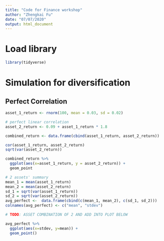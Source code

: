 ```yaml
---
title: "Code for Finance workshop"
author: "Zhengkai Fu"
date: "07/07/2020"
output: html_document
---
```

# Load library
```r
library(tidyverse)
```

# Simulation for diversification
## Perfect Correlation
```r
asset_1_return <- rnorm(100, mean = 0.03, sd = 0.02)

# perfect linear correlation
asset_2_return <- 0.09 + asset_1_return * 1.8

combined_return <- data.frame(cbind(asset_1_return, asset_2_return))

cor(asset_1_return, asset_2_return)
sqrt(var(asset_2_return))

combined_return %>%
  ggplot(aes(x=asset_1_return, y = asset_2_return)) +
  geom_point

# 2 assets' summary
mean_1 = mean(asset_1_return)
mean_2 = mean(asset_2_return)
sd_1 = sqrt(var(asset_1_return))
sd_2 = sqrt(var(asset_2_return))
avg_perfect <-  data.frame(cbind(c(mean_1, mean_2), c(sd_1, sd_2)))
colnames(avg_perfect) <- c("mean", "stdev")

# TODO: ASSET COMBINATION OF 2 AND ADD INTO PLOT BELOW

avg_perfect %>%
  ggplot(aes(x=stdev, y=mean)) +
  geom_point()


```
